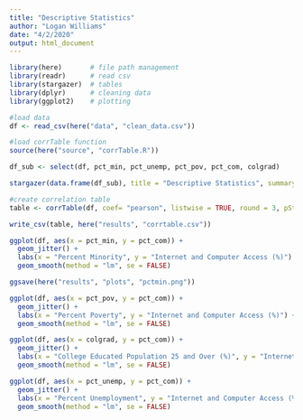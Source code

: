 ```yaml
---
title: "Descriptive Statistics"
author: "Logan Williams"
date: "4/2/2020"
output: html_document
---
```


```r
library(here)       # file path management
library(readr)      # read csv
library(stargazer)  # tables
library(dplyr)      # cleaning data
library(ggplot2)    # plotting
```



```r
#load data
df <- read_csv(here("data", "clean_data.csv"))

#load corrTable function
source(here("source", "corrTable.R"))
```


```r
df_sub <- select(df, pct_min, pct_unemp, pct_pov, pct_com, colgrad)

stargazer(data.frame(df_sub), title = "Descriptive Statistics", summary = TRUE, omit.summary.stat = c("p25", "p75"), type = "html", out = here("results", "descriptive_stats.html"))
```

```r
#create correlation table
table <- corrTable(df, coef= "pearson", listwise = TRUE, round = 3, pStar = T, `pct_com`, `pct_min`, `pct_unemp`, `pct_pov`, `colgrad`)

write_csv(table, here("results", "corrtable.csv"))
```


```r
ggplot(df, aes(x = pct_min, y = pct_com)) + 
  geom_jitter() +
  labs(x = "Percent Minority", y = "Internet and Computer Access (%)") + 
  geom_smooth(method = "lm", se = FALSE)

ggsave(here("results", "plots", "pctmin.png"))
```

```r
ggplot(df, aes(x = pct_pov, y = pct_com)) + 
  geom_jitter() +
  labs(x = "Percent Poverty", y = "Internet and Computer Access (%)") + 
  geom_smooth(method = "lm", se = FALSE)
```


```r
ggplot(df, aes(x = colgrad, y = pct_com)) + 
  geom_jitter() +
  labs(x = "College Educated Population 25 and Over (%)", y = "Internet and Computer Access (%)") + 
  geom_smooth(method = "lm", se = FALSE)
```

```r
ggplot(df, aes(x = pct_unemp, y = pct_com)) + 
  geom_jitter() +
  labs(x = "Percent Unemployment", y = "Internet and Computer Access (%)") + 
  geom_smooth(method = "lm", se = FALSE)
```